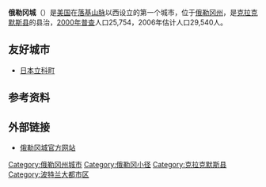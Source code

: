 {{Infobox Settlement
|official_name            = 俄勒冈城<br />{{lang|en|Oregon City, Oregon}}
|nickname                 = End of the Oregon Trail, OC
|motto                    = Urbs civitatis nostrae prima et mater
|image_map = Clackamas_County_Oregon_Incorporated_and_Unincorporated_areas_Oregon_City_Highlighted.svg
|mapsize                  = 250px
|map_caption              = 俄勒冈城在俄勒冈州的位置
|subdivision_type         = [[国家列表|国家]]
|subdivision_name         = [[美国|美国]]
|subdivision_type1        = [[美国行政区划|州]]
|subdivision_name1        = [[俄勒冈州|俄勒冈州]]
|subdivision_type2        = [[俄勒冈州各县列表|县]]
|subdivision_name2        = [[克拉克默斯县|克拉克默斯县]]
|leader_title             = [[市长|市长]]
|leader_name              = 艾丽斯·诺里斯
|established_title        = 建立
|established_title2       = 设市
|established_date         = 1829年
|established_date2        = 1844年
|area_total_sq_mi         = 8.4
|area_total_km2           = 21.6
|area_land_sq_mi          = 8.1
|area_land_km2            = 21.1
|area_water_sq_mi         = 0.2
|area_water_km2           = 0.5
|population_as_of         = 2006年
|population_note          = 估计
|population_total         = 29540
|population_density_km2   = 1221.6
|population_density_sq_mi = 3163.9
|timezone                 = [[太平洋时间|太平洋时间]]
|utc_offset               = -8
|timezone_DST             = 太平洋时间
|utc_offset_DST           = -7
|latd = 45 |latm = 21 |lats = 26 |latNS = N
|longd = 122 |longm = 36 |longs = 26 |longEW = W
|elevation_m              = 42
|elevation_ft             = 141
|website                  = http://www.orcity.org
|postal_code_type         = [[美国邮区编号|美国邮区编号]]
|postal_code              = 97045
|area_code                = 503
|blank_name               = FIPS code
|blank_info               = 41-55200{{GR|2}}
|blank1_name              = GNIS feature ID
|blank1_info              = 1136601{{GR|3}}
|footnotes                = 
}}
'''俄勒冈城'''（'''{{lang|en|Oregon City}}'''）是[[美国|美国]]在[[落基山脉|落基山脉]]以西设立的第一个城市，位于[[俄勒冈州|俄勒冈州]]，是[[克拉克默斯县|克拉克默斯县]]的县治，[[2000年美国人口普查|2000年普查]]人口25,754，2006年估计人口29,540人。

== 友好城市 ==
* [[日本|日本]][[立科町|立科町]]

==参考资料==
{{Reflist}}

== 外部链接 ==
* [http://www.orcity.org/ 俄勒冈城官方网站]{{Wayback|url=http://www.orcity.org/ |date=20081225010511 }}
{{Mapit-US-cityscale|45.347393|-122.597879}}

{{Authority control}}
{{DEFAULTSORT:Oregon City}}
[[Category:俄勒冈州城市|Category:俄勒冈州城市]]
[[Category:俄勒冈小径|Category:俄勒冈小径]]
[[Category:克拉克默斯县|Category:克拉克默斯县]]
[[Category:波特兰大都市区|Category:波特兰大都市区]]